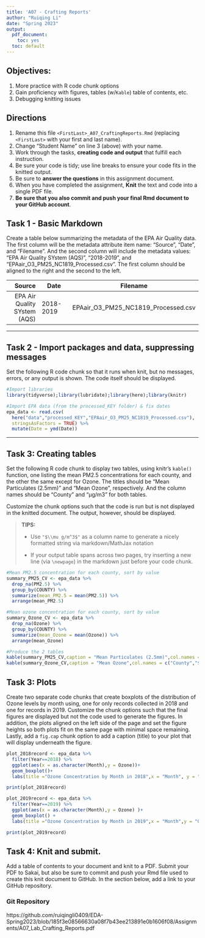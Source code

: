 ```yaml
---
title: 'A07 - Crafting Reports'
author: "Ruiqing Li" 
date: "Spring 2023"
output:
  pdf_document:
    toc: yes
  toc: default
---
```


## Objectives:

1.  More practice with R code chunk options
1.  Gain proficiency with figures, tables (w/`Kable`) table of contents, etc.
1.  Debugging knitting issues

## Directions

1.  Rename this file `<FirstLast>_A07_CraftingReports.Rmd` (replacing `<FirstLast>` with your first and last name).
1.  Change "Student Name" on line 3 (above) with your name.
1.  Work through the tasks, **creating code and output** that fulfill each instruction.
1.  Be sure your code is tidy; use line breaks to ensure your code fits in the knitted output.
1.  Be sure to **answer the questions** in this assignment document.
1.  When you have completed the assignment, **Knit** the text and code into a single PDF file.
1.  **Be sure that you also commit and push your final Rmd document to your GitHub account**.

## Task 1 - Basic Markdown

Create a table below summarizing the metadata of the EPA Air Quality data. The first column will be the metadata attribute item name: "Source", "Date", and "Filename". And the second column will include the metadata values: "EPA Air Quality SYstem (AQS)", "2018-2019", and "EPAair_O3_PM25_NC1819_Processed.csv". The first column should be aligned to the right and the second to the left.

| Source | Date | Filename |
| --: | --- | --- |
| EPA Air Quality SYstem (AQS) | 2018-2019 | EPAair_O3_PM25_NC1819_Processed.csv | 


---

## Task 2 - Import packages and data, suppressing messages

Set the following R code chunk so that it runs when knit, but no messages, errors, or any output is shown. The code itself should be displayed.

```r
#Import libraries
library(tidyverse);library(lubridate);library(here);library(knitr)

#Import EPA data (from the processed_KEY folder) & fix dates
epa_data <- read.csv(
  here("data","processed_KEY","EPAair_O3_PM25_NC1819_Processed.csv"),
  stringsAsFactors = TRUE) %>% 
  mutate(Date = ymd(Date))
```

---

## Task 3: Creating tables

Set the following R code chunk to display two tables, using knitr's `kable()` function, one listing the mean PM2.5 concentrations for each county, and the other the same except for Ozone. The titles should be "Mean Particulates (2.5mm)" and "Mean Ozone", respectively. And the column names should be "County" and "µg/m3" for both tables.

Customize the chunk options such that the code is run but is not displayed in the knitted document. The output, however, should be displayed.

> **TIPS:**
>
> -   Use `"$\\mu g/m^3$"` as a column name to generate a nicely formatted string via markdown/MathJax notation
>
> -   If your output table spans across two pages, try inserting a new line (via `\newpage`) in the markdown just before your code chunk.

\newpage

```r
#Mean PM2.5 concentration for each county, sort by value
summary_PM25_CV <- epa_data %>% 
  drop_na(PM2.5) %>% 
  group_by(COUNTY) %>% 
  summarize(mean_PM2.5 = mean(PM2.5)) %>% 
  arrange(mean_PM2.5)

#Mean ozone concentration for each county, sort by value
summary_Ozone_CV <- epa_data %>% 
  drop_na(Ozone) %>% 
  group_by(COUNTY) %>% 
  summarize(mean_Ozone = mean(Ozone)) %>% 
  arrange(mean_Ozone)

#Produce the 2 tables 
kable(summary_PM25_CV,caption = "Mean Particulates (2.5mm)",col.names = c("County","$\\mu g/m^3$"))
kable(summary_Ozone_CV,caption = "Mean Ozone",col.names = c("County","$\\mu g/m^3$"))
```

\newpage

## Task 3: Plots

Create two separate code chunks that create boxplots of the distribution of Ozone levels by month using, one for only records collected in 2018 and one for records in 2019. Customize the chunk options such that the final figures are displayed but not the code used to generate the figures. In addition, the plots aligned on the left side of the page and set the figure heights so both plots fit on the same page with minimal space remaining. Lastly, add a `fig.cap` chunk option to add a caption (title) to your plot that will display underneath the figure.
```r
plot_2018record <- epa_data %>% 
  filter(Year==2018) %>%
  ggplot(aes(x = as.character(Month),y = Ozone))+
  geom_boxplot()+
  labs(title ="Ozone Concentration by Month in 2018",x = "Month", y = "Ozone Concentration(µg/m3)") 

print(plot_2018record)
```

```r
plot_2019record <- epa_data %>% 
  filter(Year==2019) %>%
  ggplot(aes(x = as.character(Month),y = Ozone) )+
  geom_boxplot() +
  labs(title ="Ozone Concentration by Month in 2019",x = "Month",y = "Ozone Concentration(µg/m3)")

print(plot_2019record)
```



\newpage

## Task 4: Knit and submit.
Add a table of contents to your document and knit to a PDF. Submit your PDF to Sakai, but also be sure to commit and push your Rmd file used to create this knit document to GitHub. In the section below, add a link to your GitHub repository. 

### Git Repository


https://github.com/ruiqingli0409/EDA-Spring2023/blob/185f3e08566630a08f7b43ee213891e0b1606f08/Assignments/A07_Lab_Crafting_Reports.pdf
